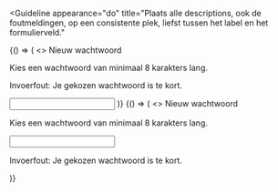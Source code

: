
<Guideline
  appearance="do"
  title="Plaats alle descriptions, ook de foutmeldingen, op een consistente plek, liefst tussen het label en het formulierveld."
>
  <Canvas language="html">
    {() => (
      <>
        <label htmlFor="wachtwoord2">Nieuw wachtwoord</label>
        <p id="description-wachtwoord2">Kies een wachtwoord van minimaal 8 karakters lang.</p>
        <p id="error-wachtwoord2">Invoerfout: Je gekozen wachtwoord is te kort.</p>
        <input
          id="wachtwoord2"
          type="password"
          name="nieuw-wachtwoord"
          aria-describedby="description-wachtwoord2 error-wachtwoord2"
        />
      </>
    )}
  </Canvas>
</Guideline>

<Guideline appearance="dont" title="Description boven het formulierveld en foutmelding eronder plaatsen.">
  <Canvas language="html">
    {() => (
      <>
        <label htmlFor="wachtwoord4">Nieuw wachtwoord</label>
        <p id="description-wachtwoord4">Kies een wachtwoord van minimaal 8 karakters lang.</p>
        <input
          id="wachtwoord4"
          type="password"
          name="nieuw-wachtwoord"
          aria-describedby="description-wachtwoord4 error-wachtwoord4"
        />
        <p id="error-wachtwoord4">Invoerfout: Je gekozen wachtwoord is te kort.</p>
      </>
    )}
  </Canvas>
</Guideline>
